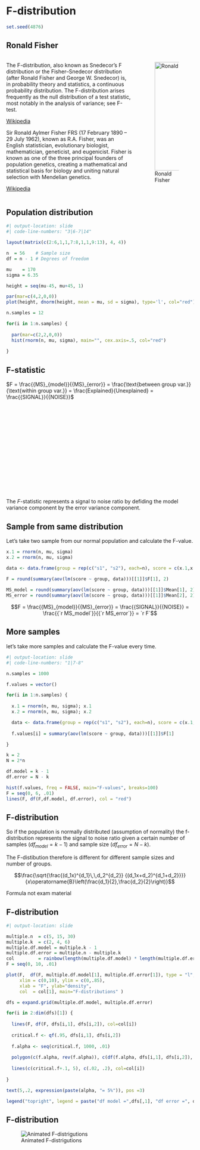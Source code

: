 # F-distribution {.section}

```r
set.seed(4876)
```


## Ronald Fisher {.smaller .subsection}

::: {.columns}

::: {.column width="70%"}

The F-distribution, also known as Snedecor's F distribution or the Fisher--Snedecor distribution (after Ronald Fisher and George W. Snedecor) is, in probability theory and statistics, a continuous probability distribution. The F-distribution arises frequently as the null distribution of a test statistic, most notably in the analysis of variance; see F-test.

[Wikipedia](https://en.wikipedia.org/wiki/F-distribution)

Sir Ronald Aylmer Fisher FRS (17 February 1890 -- 29 July 1962), known as R.A. Fisher, was an English statistician, evolutionary biologist, mathematician, geneticist, and eugenicist. Fisher is known as one of the three principal founders of population genetics, creating a mathematical and statistical basis for biology and uniting natural selection with Mendelian genetics.

[Wikipedia](https://en.wikipedia.org/wiki/Ronald_Fisher)

:::

::: {.column width="30%"}

![Ronald Fisher](https://upload.wikimedia.org/wikipedia/commons/a/aa/Youngronaldfisher2.JPG){width="291"}

:::

:::


## Population distribution {.smaller .subsection}

```r
#| output-location: slide
#| code-line-numbers: "3|6-7|14"

layout(matrix(c(2:6,1,1,7:8,1,1,9:13), 4, 4))

n  = 56    # Sample size
df = n - 1 # Degrees of freedom

mu    = 170
sigma = 6.35 

height = seq(mu-45, mu+45, 1)

par(mar=c(4,2,0,0))  
plot(height, dnorm(height, mean = mu, sd = sigma), type='l', col="red")

n.samples = 12

for(i in 1:n.samples) {
  
  par(mar=c(2,2,0,0))  
  hist(rnorm(n, mu, sigma), main="", cex.axis=.5, col="red")
  
}
```

## F-statistic

::: {style="height:300px;" .r-stack}

$F = \frac{{MS}_{model}}{{MS}_{error}} = \frac{\text{between group var.}}{\text{within group var.}} = \frac{Explained}{Unexplained} = \frac{{SIGNAL}}{{NOISE}}$

:::

The $F$-statistic represents a signal to noise ratio by defiding the model variance component by the error variance component.

## Sample from same distribution

Let's take two sample from our normal population and calculate the F-value.

```r
x.1 = rnorm(n, mu, sigma)
x.2 = rnorm(n, mu, sigma)
```

```r
data <- data.frame(group = rep(c("s1", "s2"), each=n), score = c(x.1,x.2))
	
F = round(summary(aov(lm(score ~ group, data)))[[1]]$F[1], 2)

MS_model = round(summary(aov(lm(score ~ group, data)))[[1]]$Mean[1], 2)
MS_error = round(summary(aov(lm(score ~ group, data)))[[1]]$Mean[2], 2)
```

$$F = \frac{{MS}_{model}}{{MS}_{error}} = \frac{{SIGNAL}}{{NOISE}} = \frac{{`r MS_model`}}{{`r MS_error`}} = `r F`$$

## More samples {.smaller .subsection}

let's take more samples and calculate the F-value every time.

```r
#| output-location: slide
#| code-line-numbers: "1|7-8"

n.samples = 1000

f.values = vector()

for(i in 1:n.samples) {
  
  x.1 = rnorm(n, mu, sigma); x.1
  x.2 = rnorm(n, mu, sigma); x.2

  data <- data.frame(group = rep(c("s1", "s2"), each=n), score = c(x.1,x.2))
	
  f.values[i] = summary(aov(lm(score ~ group, data)))[[1]]$F[1]

}

k = 2
N = 2*n

df.model = k - 1
df.error = N - k

hist(f.values, freq = FALSE, main="F-values", breaks=100)
F = seq(0, 6, .01)
lines(F, df(F,df.model, df.error), col = "red")
```

## F-distribution {.smaller}

So if the population is normally distributed (assumption of normality) the f-distribution represents the signal to noise ratio given a certain number of samples (${df}_{model} = k - 1$) and sample size (${df}_{error} = N - k$).

The F-distibution therefore is different for different sample sizes and number of groups.

$$\frac{\sqrt{\frac{(d_1x)^{d_1}\,\,d_2^{d_2}} {(d_1x+d_2)^{d_1+d_2}}}} {x\operatorname{B}\left(\frac{d_1}{2},\frac{d_2}{2}\right)}$$

::: {.callout-warning}
Formula not exam material
:::

## F-distribution {.smaller}

```r
#| output-location: slide

multiple.n  = c(5, 15, 30)
multiple.k  = c(2, 4, 6)
multiple.df.model = multiple.k - 1
multiple.df.error = multiple.n - multiple.k
col         = rainbow(length(multiple.df.model) * length(multiple.df.error))
F = seq(0, 10, .01)

plot(F,  df(F, multiple.df.model[1], multiple.df.error[1]), type = "l", 
     xlim = c(0,10), ylim = c(0,.85), 
     xlab = "F", ylab="density", 
     col  = col[1], main="F-distributions" )

dfs = expand.grid(multiple.df.model, multiple.df.error)

for(i in 2:dim(dfs)[1]) { 
  
  lines(F, df(F, dfs[i,1], dfs[i,2]), col=col[i])
  
  critical.f <- qf(.95, dfs[i,1], dfs[i,2])
  
  f.alpha <- seq(critical.f, 1000, .01)
  
  polygon(c(f.alpha, rev(f.alpha)), c(df(f.alpha, dfs[i,1], dfs[i,2]), f.alpha*0 ), col= rgb(1,.66,0, .5), border = col[i])
  
  lines(c(critical.f+.1, 5), c(.02, .2), col=col[i])
        
}

text(5,.2, expression(paste(alpha, "= 5%")), pos =3)

legend("topright", legend = paste("df model =",dfs[,1], "df error =", dfs[,2]), lty=1, col = col, cex=.75)
```

## F-distribution {.flexbox .vcenter}

![Animated F-distrigutions](../../../../topics/f_distribution/f_distributions.gif)
